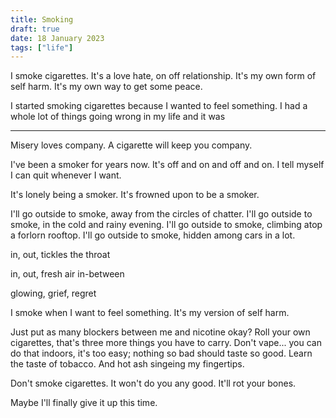 ```yaml
---
title: Smoking
draft: true
date: 18 January 2023
tags: ["life"]
---
```


I smoke cigarettes.
It's a love hate, on off relationship.
It's my own form of self harm.
It's my own way to get some peace.

I started smoking cigarettes because I wanted to feel something.
I had a whole lot of things going wrong in my life and it was

---

Misery loves company.
A cigarette will keep you company.

I've been a smoker for years now.
It's off and on and off and on.
I tell myself I can quit whenever I want.

It's lonely being a smoker.
It's frowned upon to be a smoker.

I'll go outside to smoke, away from the circles of chatter.
I'll go outside to smoke, in the cold and rainy evening.
I'll go outside to smoke, climbing atop a forlorn rooftop.
I'll go outside to smoke, hidden among cars in a lot.

in, out, tickles the throat

in, out, fresh air in-between

glowing, grief, regret

I smoke when I want to feel something.
It's my version of self harm.

Just put as many blockers between me and nicotine okay?
Roll your own cigarettes, that's three more things you have to carry.
Don't vape... you can do that indoors, it's too easy; nothing so bad should taste so good.
Learn the taste of tobacco.
And hot ash singeing my fingertips.

Don't smoke cigarettes.
It won't do you any good.
It'll rot your bones.

Maybe I'll finally give it up this time.
